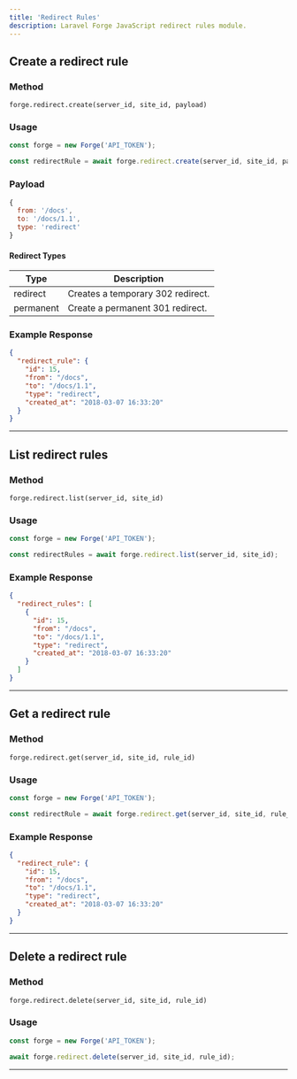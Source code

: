 ```yaml
---
title: 'Redirect Rules'
description: Laravel Forge JavaScript redirect rules module.
---
```


## Create a redirect rule

### Method

`forge.redirect.create(server_id, site_id, payload)`

### Usage

```js lineNumbers=true
const forge = new Forge('API_TOKEN');

const redirectRule = await forge.redirect.create(server_id, site_id, payload);
```

### Payload

```js lineNumbers=true
{
  from: '/docs',
  to: '/docs/1.1',
  type: 'redirect'
}
```

#### Redirect Types

| Type      | Description                       |
| --------- | --------------------------------- |
| redirect  | Creates a temporary 302 redirect. |
| permanent | Create a permanent 301 redirect.  |

### Example Response

```json lineNumbers=true
{
  "redirect_rule": {
    "id": 15,
    "from": "/docs",
    "to": "/docs/1.1",
    "type": "redirect",
    "created_at": "2018-03-07 16:33:20"
  }
}
```

---

## List redirect rules

### Method

`forge.redirect.list(server_id, site_id)`

### Usage

```js lineNumbers=true
const forge = new Forge('API_TOKEN');

const redirectRules = await forge.redirect.list(server_id, site_id);
```

### Example Response

```json lineNumbers=true
{
  "redirect_rules": [
    {
      "id": 15,
      "from": "/docs",
      "to": "/docs/1.1",
      "type": "redirect",
      "created_at": "2018-03-07 16:33:20"
    }
  ]
}
```

---

## Get a redirect rule

### Method

`forge.redirect.get(server_id, site_id, rule_id)`

### Usage

```js lineNumbers=true
const forge = new Forge('API_TOKEN');

const redirectRule = await forge.redirect.get(server_id, site_id, rule_id);
```

### Example Response

```json lineNumbers=true
{
  "redirect_rule": {
    "id": 15,
    "from": "/docs",
    "to": "/docs/1.1",
    "type": "redirect",
    "created_at": "2018-03-07 16:33:20"
  }
}
```

---

## Delete a redirect rule

### Method

`forge.redirect.delete(server_id, site_id, rule_id)`

### Usage

```js lineNumbers=true
const forge = new Forge('API_TOKEN');

await forge.redirect.delete(server_id, site_id, rule_id);
```

---
